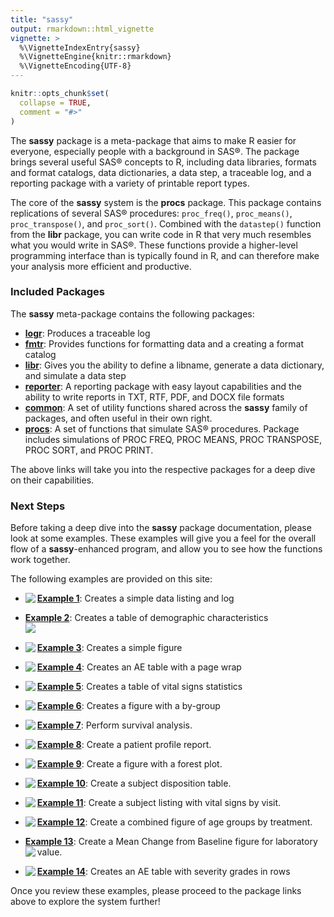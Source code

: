 ```yaml
---
title: "sassy"
output: rmarkdown::html_vignette
vignette: >
  %\VignetteIndexEntry{sassy}
  %\VignetteEngine{knitr::rmarkdown}
  %\VignetteEncoding{UTF-8}
---
```


```r
knitr::opts_chunk$set(
  collapse = TRUE,
  comment = "#>"
)
```

The **sassy** package is a meta-package that aims to make R easier for
everyone, especially people with a background in SAS®.
The package brings several useful SAS® concepts to R, including
data libraries, formats and format catalogs, data dictionaries, a data step,
a traceable log, and a reporting package with a variety of printable report types.

The core of the **sassy** system is the **procs** package.  This package contains 
replications of several SAS® procedures: `proc_freq()`, `proc_means()`,
`proc_transpose()`, and `proc_sort()`. Combined with the `datastep()` function
from the **libr** package, you can write code in R that very much resembles
what you would write in SAS®. These functions provide a higher-level programming
interface than is typically found in R, and can therefore make your analysis
more efficient and productive.

### Included Packages
The **sassy** meta-package contains the following packages:

* **[logr](https://logr.r-sassy.org)**: Produces a traceable log
* **[fmtr](https://fmtr.r-sassy.org)**: Provides functions for formatting 
data and a creating a format catalog
* **[libr](https://libr.r-sassy.org)**: Gives you the ability to define a 
libname, generate a data dictionary, and simulate a data step
* **[reporter](https://reporter.r-sassy.org)**: A reporting package with easy 
layout capabilities and the 
ability to write reports in TXT, RTF, PDF, and DOCX file formats
* **[common](https://common.r-sassy.org)**: A set of utility functions
shared across the **sassy** family of packages, and often 
useful in their own right. 
* **[procs](https://procs.r-sassy.org)**: A set of functions that simulate
SAS® procedures.  Package includes simulations of PROC FREQ, PROC MEANS,
PROC TRANSPOSE, PROC SORT, and PROC PRINT.

The above links will take you into the respective packages for a deep
dive on their capabilities.  

### Next Steps
Before taking a deep dive into the **sassy** package documentation, please
look at some examples. These examples will give you a feel for the overall
flow of a **sassy**-enhanced program, and allow you to see how the functions 
work together.

The following examples are provided on this site:

* **[Example 1](sassy-listing.html)**: 
Creates a simple data listing and log
<a href="sassy-listing.html">
 <img src="../man/images/listing.png" align="left" />
 </a>
<br>

* **[Example 2](sassy-dm.html)**: 
Creates a table of demographic characteristics  
<a href="sassy-dm.html">
<img src="../man/images/dm.png" align="left" />
</a>
<br>

* **[Example 3](sassy-figure.html)**: 
Creates a simple figure
<a href="sassy-figure.html">
<img src="../man/images/dm_fig1.png" align="left" />
</a>
<br>

* **[Example 4](sassy-ae.html)**: 
Creates an AE table with a page wrap
<a href="sassy-ae.html">
<img src="../man/images/ae1.png" align="left" />
</a>
<br>

* **[Example 5](sassy-vs.html)**: 
Creates a table of vital signs statistics
<a href="sassy-vs.html">
<img src="../man/images/vital_signs.png" align="left" />
</a>
<br>

* **[Example 6](sassy-figureby.html)**: 
Creates a figure with a by-group
<a href="sassy-figureby.html">
<img src="../man/images/vs_pg1.png" align="left" />
</a>
<br>

* **[Example 7](sassy-survival.html)**: 
Perform survival analysis.
<a href="sassy-survival.html">
<img src="../man/images/survival2.png" align="left" />
</a>
<br>

* **[Example 8](sassy-profile.html)**: 
Create a patient profile report.
<a href="sassy-profile.html">
<img src="../man/images/profile.png" align="left" />
</a>
<br>

* **[Example 9](sassy-forest.html)**: 
Create a figure with a forest plot.
<a href="sassy-forest.html">
<img src="../man/images/forest.png" align="left" />
</a>
<br>

* **[Example 10](sassy-ds.html)**: 
Create a subject disposition table.
<a href="sassy-ds.html">
<img src="../man/images/disposition.png" align="left" />
</a>
<br>

* **[Example 11](sassy-plisting.html)**: 
Create a subject listing with vital signs by visit.
<a href="sassy-plisting.html">
<img src="../man/images/plisting.png" align="left" />
</a>
<br>

* **[Example 12](sassy-pfigure.html)**: 
Create a combined figure of age groups by treatment.
<a href="sassy-pfigure.html">
<img src="../man/images/pfigure.png" align="left" />
</a>
<br>

* **[Example 13](sassy-chgbase.html)**: 
Create a Mean Change from Baseline figure for laboratory value.
<a href="sassy-chgbase.html">
<img src="../man/images/chgbase.png" align="left" />
</a>
<br>

* **[Example 14](sassy-ae2.html)**: 
Creates an AE table with severity grades in rows
<a href="sassy-ae2.html">
<img src="../man/images/aevert.png" align="left" />
</a>
<br>


Once you review these examples, please proceed to the package links above to
explore the system further!


